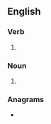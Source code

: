 ==English==

===Verb===
{{head|en|verb form}}

# {{en-third-person singular of|reexport}}

===Noun===
{{head|en|noun plural form}}

# {{plural of|reexport|lang=en}}

===Anagrams===
* {{l|en|exporters}}